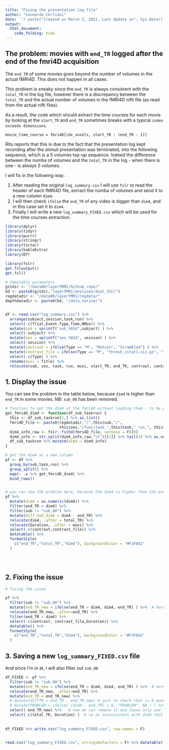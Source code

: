 ```yaml
---
title: "Fixing the presentation log file"
author: "Leonardo Cerliani"
date: '`r paste("Created on March 2, 2021. Last Update on", Sys.Date())`'
output: 
  html_document:
    code_folding: hide
---
```


## The problem: movies with `end_TR` logged **after** the end of the fmri4D acquisition

The `end_TR` of some movies goes beyond the number of volumes in the actual fMRI4D. This does not happen in all cases.

This problem is sneaky since the `end_TR` is always consistent with the `total_TR` in the log file, however there is a discrepancy between the `total_TR` and the actual number of volumes in the fMRI4D nifti file (as read from the actual nifti files).

As a result, the code which should extract the time courses for each movie by looking at the `start_TR` and `end_TR` sometimes breaks with a typical `index exceeds dimensions`.

```
movie_time_course = fmri4D[idx_voxels, start_TR : (end_TR - 1)]
```

Ritu reports that this is due to the fact that the presentation log kept recording after the stimuli presentation was terminated, into the following sequence, which is a 5 volumes top-up sequence. Indeed the difference between the numba of volumes and the `total_TR` in the log - when there is one - is always 5 volumes.

I will fix in the following way: 

1. After reading the original `log_summary.csv` I will use `fslr` to read the header of each fMRI4D file, extract the numba of volumes  and send it to a new column `dim4`. 
2. I will then check `ifelse` the `end_TR` of any video is bigger than `dim4`, and in this case set it to `dim4`.
3. Finally I will write a new `log_summary_FIXED.csv` which will be used for the time courses extraction.

```r
library(dplyr)
library(tidyr)
library(purrr)
library(stringr)
library(tictoc)
library(kableExtra)
library(DT)

library(fslr)
get.fsloutput()
get.fsl()

# Immutable parameters
gitdir <- "/data00/layerfMRI/Github_repo/"
bd <- paste0(gitdir,"layerfMRI/analyses/dual_ISC/")
regdatadir <- "/data00/layerfMRI/regdata/"
depthdatadir <- paste0(bd, "/data_native/")


df <- read.csv("log_summary.csv") %>% 
  arrange(subject,session,task,run) %>% 
  select(-c(Trial,Event.Type,Time,NMov)) %>% 
  mutate(sub = sprintf("sub_%02d",subject) ) %>%
  select(-subject) %>% 
  mutate(ses = sprintf("ses_%02d", session) ) %>% 
  select(-session) %>% 
  mutate(contrast = ifelse(Type == "M", "Motion", "Scrambled") ) %>% 
  mutate(contrast_file = ifelse(Type == "M", "thresh_zstat1.nii.gz", "thresh_zstat2.nii.gz") ) %>% 
  select(-c(Type) ) %>% 
  rename(muvi = Title) %>% 
  relocate(sub, ses, task, run, muvi, start_TR, end_TR, contrast, contrast_file)

```


## 1. Display the issue
You can see the problem in the table below, because `dim4` is higher than `end_TR` in some movies.
NB: `sub_08` has been removed.
```r
# function to get the dim4 of the fmri4D without loading them - to be passed to the map below
get_fmri4D_dim4 <- function(df_sub_taskrun) {
  this <- df_sub_taskrun[1,] %>% as.list()
  fmri4D_file <- paste0(regdatadir,"/",this$sub,"/", 
                        this$ses,"/func/task_",this$task,"_run_", this$run,"_4D.nii.gz")
  dim4_info_raw <- fslr::fslhd(fmri4D_file, verbose = F)[9]
  dim4_info <- str_split(dim4_info_raw,"\t")[[1]] %>% tail(1) %>% as.numeric()
  df_sub_taskrun %>% mutate(dim4 = dim4_info)
}

# get the dim4 as a new column
pf <- df %>% 
  group_by(sub,task,run) %>% 
  group_split() %>% 
  map(~ .x %>% get_fmri4D_dim4) %>% 
  bind_rows()


# you can see the problem here, because the dim4 is higher than the end_TR in some movies
pf %>% 
  mutate(dim4 = as.numeric(dim4)) %>% 
  filter(end_TR > dim4) %>% 
  filter(sub != "sub_08") %>%
  mutate(diff_end_dim4 = dim4 - end_TR) %>% 
  relocate(dim4, .after = total_TR) %>% 
  relocate(Duration, .after = muvi) %>% 
  select(-c(contrast,contrast_file)) %>% 
  datatable() %>% 
  formatStyle(
    c("end_TR","total_TR","dim4"), backgroundColor = "#F3F6A2"
  )





```



## 2. Fixing the issue

```r

# fixing the issue

pf %>%
  filter(sub != "sub_08") %>%
  mutate(end_TR_new = ifelse(end_TR > dim4, dim4, end_TR) ) %>%  # here's the fix
  relocate(end_TR_new, .after=end_TR) %>%
  filter(end_TR > dim4) %>%
  select(-c(contrast, contrast_file,Duration)) %>% 
  datatable() %>% 
  formatStyle(
    c("end_TR","total_TR","dim4"), backgroundColor = "#F3F6A2"
  )


```


## 3. Saving a new `log_summary_FIXED.csv` file
And since I'm in at, I will also filter out `sub_08`

```r

df_FIXED <- pf %>%
  filter(sub != "sub_08") %>%
  mutate(end_TR_new = ifelse(end_TR > dim4, dim4, end_TR) ) %>%  # here's the fix
  relocate(end_TR_new, .after=end_TR) %>%
  mutate(end_TR = end_TR_new) %>% 
  # mutate(diffTR = end_TR - end_TR_new) # just to check that is 0 everywhere
  # mutate(PROBLEM = ifelse( (dim4 - end_TR) < 0, "PROBLEM", NA ) ) %>%  another check
  select(-end_TR_new) %>%   # now we can remove it and leave only end_TR
  select(-c(total_TR, Duration) )  # rm as inconsistent with dim4 thus confusing
  
  
df_FIXED %>% write.csv("log_summary_FIXED.csv", row.names = F)


read.csv("log_summary_FIXED.csv", stringsAsFactors = F) %>% datatable()

```




























